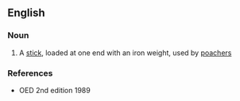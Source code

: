 ==English==

===Noun===
{{en-noun}}

# {{context|obsolete|lang=en}} A [[stick]], loaded at one end with an iron weight, used by [[poacher]]s

===References===
*OED 2nd edition 1989